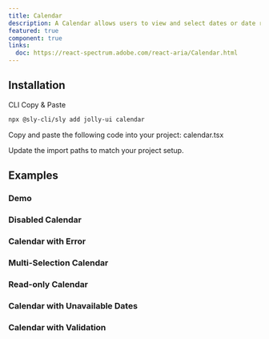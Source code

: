 ```yaml
---
title: Calendar
description: A Calendar allows users to view and select dates or date ranges.
featured: true
component: true
links:
  doc: https://react-spectrum.adobe.com/react-aria/Calendar.html
---
```


<ComponentPreview name="calendar-demo" />

## Installation

<Tabs defaultValue="cli">

<TabsList>
  <TabsTrigger value="cli">CLI</TabsTrigger>
  <TabsTrigger value="manual">Copy & Paste</TabsTrigger>
</TabsList>

<TabsContent value="cli">

```bash
npx @sly-cli/sly add jolly-ui calendar
```

</TabsContent>

<TabsContent value="manual">

<Steps>

<Step>Copy and paste the following code into your project: calendar.tsx</Step>

<ComponentSource name="calendar" />

<Step>Update the import paths to match your project setup.</Step>

</Steps>

</TabsContent>

</Tabs>

## Examples

### Demo

<ComponentPreview name="calendar-demo" />

### Disabled Calendar

<ComponentPreview name="calendar-disabled" />

### Calendar with Error

<ComponentPreview name="calendar-error" />

### Multi-Selection Calendar

<ComponentPreview name="calendar-multi" />

### Read-only Calendar

<ComponentPreview name="calendar-readonly" />

### Calendar with Unavailable Dates

<ComponentPreview name="calendar-unavailable" />

### Calendar with Validation

<ComponentPreview name="calendar-validation" />
